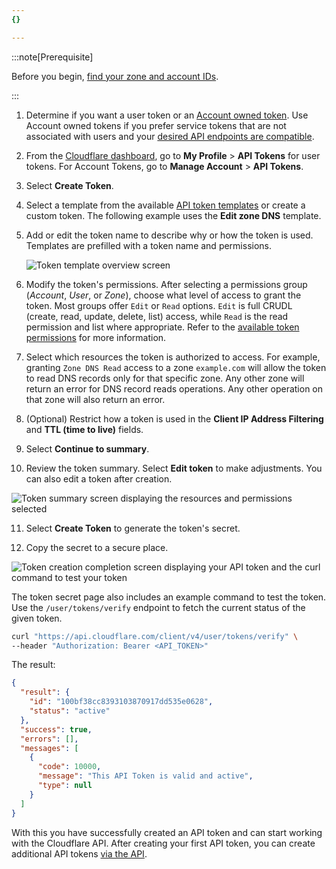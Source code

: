 ```yaml
---
{}

---
```



:::note[Prerequisite]


Before you begin, [find your zone and account IDs](/fundamentals/account/find-account-and-zone-ids/).


:::

1. Determine if you want a user token or an [Account owned token](/fundamentals/api/get-started/account-owned-tokens/). Use Account owned tokens if you prefer service tokens that are not associated with users and your [desired API endpoints are compatible](/fundamentals/api/get-started/account-owned-tokens/#compatibility-matrix).

2. From the [Cloudflare dashboard](https://dash.cloudflare.com/profile/api-tokens/), go to **My Profile** > **API Tokens** for user tokens. For Account Tokens, go to **Manage Account** > **API Tokens**.

3. Select **Create Token**.

4. Select a template from the available [API token templates](/fundamentals/api/reference/template/) or create a custom token. The following example uses the **Edit zone DNS** template.

5. Add or edit the token name to describe why or how the token is used. Templates are prefilled with a token name and permissions.

   ![Token template overview screen](~/assets/images/fundamentals/api/template-customize.png)

6. Modify the token's permissions. After selecting a permissions group (*Account*, *User*, or *Zone*), choose what level of access to grant the token. Most groups offer `Edit` or `Read` options. `Edit` is full CRUDL (create, read, update, delete, list) access, while `Read` is the read permission and list where appropriate. Refer to the [available token permissions](/fundamentals/api/reference/permissions/) for more information.

7. Select which resources the token is authorized to access. For example, granting `Zone DNS Read` access to a zone `example.com` will allow the token to read DNS records only for that specific zone. Any other zone will return an error for DNS record reads operations. Any other operation on that zone will also return an error.

8. (Optional) Restrict how a token is used in the **Client IP Address Filtering** and **TTL (time to live)** fields.

9. Select **Continue to summary**.

10. Review the token summary. Select **Edit token** to make adjustments. You can also edit a token after creation.

   ![Token summary screen displaying the resources and permissions selected](~/assets/images/fundamentals/api/token-summary.png)

11. Select **Create Token** to generate the token's secret.

12. Copy the secret to a secure place.

<Render file="new-token-warning" product="fundamentals" />

![Token creation completion screen displaying your API token and the curl command to test your token](~/assets/images/fundamentals/api/token-complete.png)

The token secret page also includes an example command to test the token. Use the `/user/tokens/verify` endpoint to fetch the current status of the given token.

```bash
curl "https://api.cloudflare.com/client/v4/user/tokens/verify" \
--header "Authorization: Bearer <API_TOKEN>"
```

The result:

```json
{
  "result": {
    "id": "100bf38cc8393103870917dd535e0628",
    "status": "active"
  },
  "success": true,
  "errors": [],
  "messages": [
    {
      "code": 10000,
      "message": "This API Token is valid and active",
      "type": null
    }
  ]
}
```

With this you have successfully created an API token and can start working with the Cloudflare API. After creating your first API token, you can create additional API tokens [via the API](/fundamentals/api/how-to/create-via-api/).

